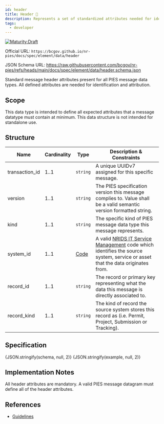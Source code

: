 ```yaml
---
id: header
title: Header 📝
description: Represents a set of standardized attributes needed for identification and attribution.
tags:
  - developer
---
```




[![Maturity:Draft](https://img.shields.io/badge/Maturity-Draft-yellow)](/docs/spec#maturity)

Official URL: `https://bcgov.github.io/nr-pies/docs/spec/element/data/header`

JSON Schema URL: https://raw.githubusercontent.com/bcgov/nr-pies/refs/heads/main/docs/spec/element/data/header.schema.json

Standard message header attributes present for all PIES message data types. All defined attributes are needed for
identification and attribution.

## Scope

This data type is intended to define all expected attributes that a message datatype must contain at minimum. This
data structure is not intended for standalone use.

## Structure

| Name           | Cardinality | Type           | Description & Constraints                                                                                                                                                                                  |
| -------------- | ----------- | -------------- | ---------------------------------------------------------------------------------------------------------------------------------------------------------------------------------------------------------- |
| transaction_id | 1..1        | `string`       | A unique UUIDv7 assigned for this specific message.                                                                                                                                                        |
| version        | 1..1        | `string`       | The PIES specification version this message complies to. Value shall be a valid semantic version formatted string.                                                                                         |
| kind           | 1..1        | `string`       | The specific kind of PIES message data type this message represents.                                                                                                                                       |
| system_id      | 1..1        | [Code](./code) | A valid [NRIDS IT Service Management](https://apps.nrs.gov.bc.ca/int/jira/secure/ObjectSchema.jspa?id=1&typeId=5) code which identifies the source system, service or asset that the data originates from. |
| record_id      | 1..1        | `string`       | The record or primary key representing what the data this message is directly associated to.                                                                                                               |
| record_kind    | 1..1        | `string`       | The kind of record the source system stores this record as (i.e. Permit, Project, Submission or Tracking).                                                                                                 |

## Specification

<Tabs queryString="tab">
  <TabItem
    value="schema"
    label="Schema"
    default
  >
    <JSONSchemaViewer
      resolverOptions={generateResolverOptions({ remote: true })}
      schema={schema}
      viewerOptions={{ showExamples: true }}
    />
  </TabItem>
  <TabItem
    value="source"
    label="Source"
  >
    <CodeBlock
      language="json"
      showLineNumbers
    >
      {JSON.stringify(schema, null, 2)}
    </CodeBlock>
  </TabItem>
  <TabItem
    value="example"
    label="Example"
  >
    <CodeBlock
      language="json"
      showLineNumbers
    >
      {JSON.stringify(example, null, 2)}
    </CodeBlock>
  </TabItem>
</Tabs>

## Implementation Notes

All header attributes are mandatory. A valid PIES message datagram must define all of the header attributes.

## References

- [Guidelines](/docs/spec/element/message/guidelines)
